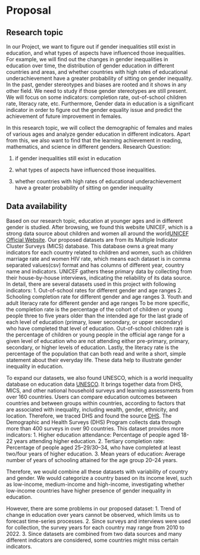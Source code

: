 # Proposal

## Research topic
In our Project, we want to figure out if gender inequalities still exist in education, and what types of aspects have influenced those inequalities. For example, we will find out the changes in gender inequalities in education over time, the distribution of gender education in different countries and areas, and whether countries with high rates of educational underachievement have a greater probability of sitting on gender inequality. In the past, gender stereotypes and biases are rooted and it shows in any other field. We need to study if those gender stereotypes are still present. We will focus on some indicators: completion rate, out-of-school children rate, literacy rate, etc. Furthermore, Gender data in education is a significant indicator in order to figure out the gender equality issue and predict the achievement of future improvement in females. 

In this research topic, we will collect the demographic of females and males of various ages and analyze gender education in different indicators. Apart from this, we also want to find that the learning achievement in reading, mathematics, and science in different genders. 
Research Question:

1.	if gender inequalities still exist in education

2.	what types of aspects have influenced those inequalities.

3.	whether countries with high rates of educational underachievement have a greater probability of sitting on gender inequality





## Data availability
Based on our research topic, education at younger ages and in different gender is studied. After browsing, we found this website UNICEF, which is a strong data source about children and women all around the world[UNICEF Official Website](https://data.unicef.org). Our proposed datasets are from its Multiple Indicator Cluster Surveys (MICS) database. This database owns a great many indicators for each country related to children and women, such as children marriage rate and women HIV rate, which means each dataset is in comma separated values(csv) format and has columns of different year, country name and indicators. UNICEF gathers these primary data by collecting from their house-by-house interviews, indicating the reliability of its data source. In detail, there are several datasets used in this project with following indicators:
  1. Out-of-school rates for different gender and age ranges
  2. Schooling completion rate for different gender and age ranges
  3. Youth and adult literacy rate for different gender and age ranges
To be more specific, the completion rate is the percentage of the cohort of children or young people three to five years older than the intended age for the last grade of each level of education (primary, lower secondary, or upper secondary) who have completed that level of education. Out-of-school children rate is the percentage of children or young people in the official age range for a given level of education who are not attending either pre-primary, primary, secondary, or higher levels of education. Lastly, the literacy rate is the percentage of the population that can both read and write a short, simple statement about their everyday life. These data help to illustrate gender inequality in education. 
 
To expand our datasets, we also found UNESCO, which is a world inequality database on education data [UNESCO](https://www.education-inequalities.org). It brings together data from DHS, MICS, and other national household surveys and learning assessments from over 160 countries. Users can compare education outcomes between countries and between groups within countries, according to factors that are associated with inequality, including wealth, gender, ethnicity, and location. Therefore, we traced DHS and found the source [DHS](https://dhsprogram.com). The Demographic and Health Surveys (DHS) Program collects data through more than 400 surveys in over 90 countries. This dataset provides more indicators:
  1. Higher education attendance: Percentage of people aged 18-22 years attending higher education.
  2. Tertiary completion rate: Percentage of people aged 25–29/30–34, who have completed at least two/four years of higher education.
  3. Mean years of education: Average number of years of schooling attained for the age group 20–24 years.

Therefore, we would combine all these datasets with variability of country and gender. We would categorize a country based on its income level, such as low-income, medium-income and high-income, investigating whether low-income countries have higher presence of gender inequality in education. 

However, there are some problems in our proposed dataset:
  1. Trend of change in education over years cannot be observed, which limits us to forecast time-series processes. 
  2. Since surveys and interviews were used for collection, the survey years for each country may range from 2010 to 2022. 
  3. Since datasets are combined from two data sources and many different indicators are considered, some countries might miss certain indicators. 



